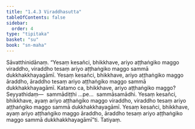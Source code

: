 ```yaml
---
title: "1.4.3 Viraddhasutta"
tableOfContents: false
sidebar:
  order: 4
type: "tipitaka"
basket: "su"
book: "sn-maha"
---
```



<DynamicBreadcrumb />

<Division number="33" book="sn-maha">

<Paragraph number="121" book="sn-maha">
Sāvatthinidānaṃ. “Yesaṃ kesañci, bhikkhave, ariyo aṭṭhaṅgiko maggo viraddho, viraddho tesaṃ ariyo aṭṭhaṅgiko maggo sammā dukkhakkhayagāmī. Yesaṃ kesañci, bhikkhave, ariyo aṭṭhaṅgiko maggo āraddho, āraddho tesaṃ ariyo aṭṭhaṅgiko maggo sammā dukkhakkhayagāmī. Katamo ca, bhikkhave, ariyo aṭṭhaṅgiko maggo? Seyyathidaṃ—  sammādiṭṭhi …pe…  sammāsamādhi. Yesaṃ kesañci, bhikkhave, ayaṃ ariyo aṭṭhaṅgiko maggo viraddho, viraddho tesaṃ ariyo aṭṭhaṅgiko maggo sammā dukkhakkhayagāmī. Yesaṃ kesañci, bhikkhave, ayaṃ ariyo aṭṭhaṅgiko maggo āraddho, āraddho tesaṃ ariyo aṭṭhaṅgiko maggo sammā dukkhakkhayagāmī”ti.

</Paragraph>
</Division>

<Paragraph number="122" type="center" book="sn-maha">
Tatiyaṃ.
</Paragraph>